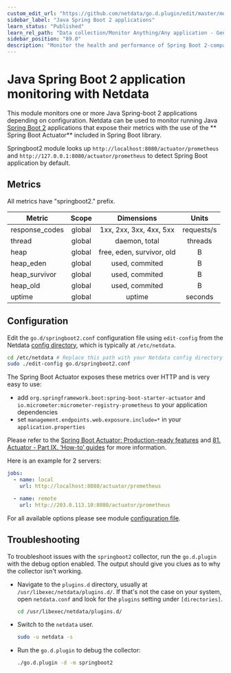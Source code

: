 ```yaml
---
custom_edit_url: "https://github.com/netdata/go.d.plugin/edit/master/modules/springboot2/README.md"
sidebar_label: "Java Spring Boot 2 applications"
learn_status: "Published"
learn_rel_path: "Data collection/Monitor Anything/Any application - Generic Collectors"
sidebar_position: "89.0"
description: "Monitor the health and performance of Spring Boot 2-compatible apps with zero configuration, per-second metric granularity, and interactive visualizations."
---
```



# Java Spring Boot 2 application monitoring with Netdata

This module monitors one or more Java Spring-boot 2 applications depending on configuration. Netdata can be used to
monitor running Java [Spring Boot 2](https://spring.io/) applications that expose their metrics with the use of the **
Spring Boot Actuator** included in Spring Boot library.

Springboot2 module looks up `http://localhost:8080/actuator/prometheus` and `http://127.0.0.1:8080/actuator/prometheus`
to detect Spring Boot application by default.

## Metrics

All metrics have "springboot2." prefix.

| Metric         | Scope  |        Dimensions         |   Units    |
|----------------|:------:|:-------------------------:|:----------:|
| response_codes | global |  1xx, 2xx, 3xx, 4xx, 5xx  | requests/s |
| thread         | global |       daemon, total       |  threads   |
| heap           | global | free, eden, survivor, old |     B      |
| heap_eden      | global |      used, commited       |     B      |
| heap_survivor  | global |      used, commited       |     B      |
| heap_old       | global |      used, commited       |     B      |
| uptime         | global |          uptime           |  seconds   |

## Configuration

Edit the `go.d/springboot2.conf` configuration file using `edit-config` from the
Netdata [config directory](https://learn.netdata.cloud/docs/configure/nodes), which is typically at `/etc/netdata`.

```bash
cd /etc/netdata # Replace this path with your Netdata config directory
sudo ./edit-config go.d/springboot2.conf
```

The Spring Boot Actuator exposes these metrics over HTTP and is very easy to use:

- add `org.springframework.boot:spring-boot-starter-actuator` and `io.micrometer:micrometer-registry-prometheus` to your
  application dependencies
- set `management.endpoints.web.exposure.include=*` in your `application.properties`

Please refer to
the [Spring Boot Actuator: Production-ready features](https://docs.spring.io/spring-boot/docs/current/reference/html/production-ready.html)
and [81. Actuator - Part IX. ‘How-to’ guides](https://docs.spring.io/spring-boot/docs/current/reference/html/howto-actuator.html)
for more information.

Here is an example for 2 servers:

```yaml
jobs:
  - name: local
    url: http://localhost:8080/actuator/prometheus

  - name: remote
    url: http://203.0.113.10:8080/actuator/prometheus
```

For all available options please see
module [configuration file](https://github.com/netdata/go.d.plugin/blob/master/config/go.d/springboot2.conf).

## Troubleshooting

To troubleshoot issues with the `springboot2` collector, run the `go.d.plugin` with the debug option enabled. The output
should give you clues as to why the collector isn't working.

- Navigate to the `plugins.d` directory, usually at `/usr/libexec/netdata/plugins.d/`. If that's not the case on
  your system, open `netdata.conf` and look for the `plugins` setting under `[directories]`.

  ```bash
  cd /usr/libexec/netdata/plugins.d/
  ```

- Switch to the `netdata` user.

  ```bash
  sudo -u netdata -s
  ```

- Run the `go.d.plugin` to debug the collector:

  ```bash
  ./go.d.plugin -d -m springboot2
  ```

